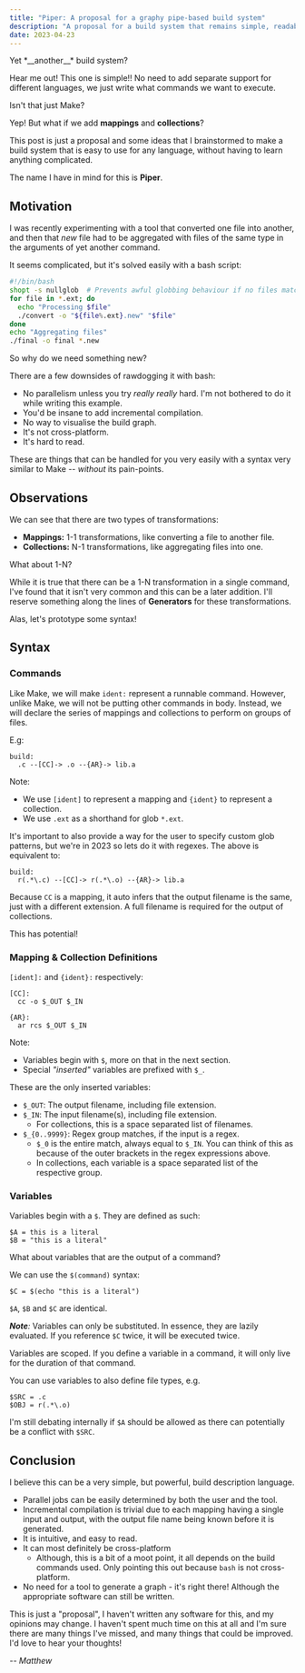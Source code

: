 ```yaml
---
title: "Piper: A proposal for a graphy pipe-based build system"
description: "A proposal for a build system that remains simple, readable, and expands upon Make."
date: 2023-04-23
---
```



<Char which="alpaca" emotion="intrigued">
  Yet *__another__* build system?
</Char>

Hear me out! This one is simple!! No need to add separate support for different
languages, we just write what commands we want to execute.

<Char which="frog" emotion="confused">
  Isn't that just Make?
</Char>

Yep! But what if we add **mappings** and **collections**?

This post is just a proposal and some ideas that I brainstormed to
make a build system that is easy to use for any language, without having
to learn anything complicated.

The name I have in mind for this is **Piper**.

## Motivation

I was recently experimenting with a tool that converted one file into another,
and then that *new* file had to be aggregated with files of the same type
in the arguments of yet another command.

It seems complicated, but it's solved easily with a bash script:

```bash
#!/bin/bash
shopt -s nullglob  # Prevents awful globbing behaviour if no files match
for file in *.ext; do
  echo "Processing $file"
  ./convert -o "${file%.ext}.new" "$file"
done
echo "Aggregating files"
./final -o final *.new
```

<Char which="rabbit" emotion="intrigued">
  So why do we need something new?
</Char>

There are a few downsides of rawdogging it with bash:

- No parallelism unless you try *really really* hard.
  I'm not bothered to do it while writing this example.
- You'd be insane to add incremental compilation.
- No way to visualise the build graph.
- It's not cross-platform.
- It's hard to read.

These are things that can be handled for you very easily
with a syntax very similar to Make -- *without* its pain-points.

## Observations

We can see that there are two types of transformations:
- **Mappings:** 1-1 transformations, like converting a file to another file.
- **Collections:** N-1 transformations, like aggregating files into one.

<Char which="alpaca" emotion="excited">
  What about 1-N?
</Char>

While it is true that there can be a 1-N transformation
in a single command, I've found that it isn't very common
and this can be a later addition. I'll reserve something along the lines of **Generators** for these transformations. 

Alas, let's prototype some syntax!

## Syntax

### Commands

Like Make, we will make `ident:` represent a runnable command.
However, unlike Make, we will not be putting other commands in body.
Instead, we will declare the series of mappings and collections
to perform on groups of files.

E.g:
```
build:
  .c --[CC]-> .o --{AR}-> lib.a
```

Note:
- We use `[ident]` to represent a mapping and `{ident}` to represent a collection.
- We use `.ext` as a shorthand for glob `*.ext`.

It's important to also provide a way for the user to specify custom glob patterns,
but we're in 2023 so lets do it with regexes. The above is
equivalent to:

```
build:
  r(.*\.c) --[CC]-> r(.*\.o) --{AR}-> lib.a
```

Because `CC` is a mapping, it auto infers that the output filename is the same,
just with a different extension. A full filename is required for the output of collections.

<Char which="rabbit" emotion="excited">
  This has potential!
</Char>

### Mapping & Collection Definitions

`[ident]:` and `{ident}:` respectively:

```
[CC]:
  cc -o $_OUT $_IN

{AR}:
  ar rcs $_OUT $_IN
```

Note:
 - Variables begin with `$`, more on that in the next section.
 - Special *"inserted"* variables are prefixed with `$_`.

These are the only inserted variables:
 - `$_OUT`: The output filename, including file extension.
 - `$_IN`: The input filename(s), including file extension.
   - For collections, this is a space separated list of filenames.
 - `$_{0..9999}`: Regex group matches, if the input is a regex.
   - `$_0` is the entire match, always equal to `$_IN`. You can think of this
     as because of the outer brackets in the regex expressions above.
   - In collections, each variable is a space separated list of the respective
     group.

### Variables

Variables begin with a `$`. They are defined as such:

```
$A = this is a literal
$B = "this is a literal"
```

<Char which="alpaca" emotion="confused">
  What about variables that are the output of a command?
</Char>

We can use the `$(command)` syntax:

```
$C = $(echo "this is a literal")
```

`$A`, `$B` and `$C` are identical.

*__Note__:* Variables can only be substituted. In essence, they are lazily evaluated.
If you reference `$C` twice, it will be executed twice.

Variables are scoped. If you define a variable in a command, it will only live for the
duration of that command.

You can use variables to also define file types,
e.g.

```
$SRC = .c
$OBJ = r(.*\.o)
```

I'm still debating internally if `$A` should be allowed as there can potentially be a conflict with `$SRC`.

## Conclusion

I believe this can be a very simple, but powerful, build description language.

- Parallel jobs can be easily determined by both the user and the tool.
- Incremental compilation is trivial due to each mapping having a single input and output,
  with the output file name being known before it is generated.
- It is intuitive, and easy to read.
- It can most definitely be cross-platform
  - Although, this is a bit of a moot point, it all depends on the build commands used.
    Only pointing this out because `bash` is not cross-platform.
- No need for a tool to generate a graph - it's right there!
  Although the appropriate software can still be written.

This is just a "proposal", I haven't written any software for this, and my opinions may change.
I haven't spent much time on this at all and I'm sure there are many things I've missed, and many things that could be improved.
I'd love to hear your thoughts!


*-- Matthew*